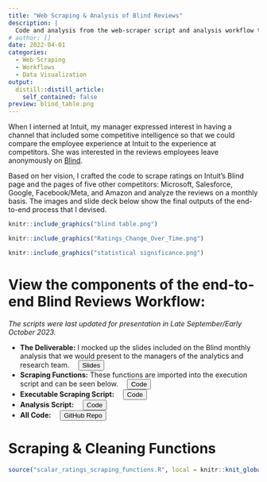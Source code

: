 ```yaml
---
title: "Web Scraping & Analysis of Blind Reviews"
description: |
  Code and analysis from the web-scraper script and analysis workflow that I created for the Blind Review listening channel for the Intuit People Analytics Team.
# author: []
date: 2022-04-01
categories: 
  - Web Scraping
  - Workflows
  - Data Visualization
output:
  distill::distill_article:
    self_contained: false
preview: blind_table.png
---
```


When I interned at Intuit, my manager expressed interest in having a channel that included some competitive intelligence so that we could compare the employee experience at Intuit to the experience at competitors. She was interested in the reviews employees leave anonymously on [Blind](https://www.teamblind.com/){target="_blank"}. 

Based on her vision, I crafted the code to scrape ratings on Intuit's Blind page and the pages of five other competitors: Microsoft, Salesforce, Google, Facebook/Meta, and Amazon and analyze the reviews on a monthly basis. The images and slide deck below show the final outputs of the end-to-end process that I devised. 

```r
knitr::include_graphics("blind table.png")

```


```r
knitr::include_graphics("Ratings_Change_Over_Time.png")

```

```r
knitr::include_graphics("statistical significance.png")

```

# View the components of the end-to-end Blind Reviews Workflow:

*The scripts were last updated for presentation in Late September/Early October 2023.*

<p>
- **The Deliverable:** I mocked up the slides included on the Blind monthly analysis that we would present to the managers of the analytics and research team. <a href="https://docs.google.com/presentation/d/11vu7u_p9DwfU4wJlozWZ5LLzi8tjJLTNF8ulOwUAufg/edit?usp=sharing" style="margin-left: 1em"> <button class="btn btn-outline-dark"> <i class="fa-solid fa-file-powerpoint fa-lg"></i> Slides</button> </a>
- **Scraping Functions:** These functions are imported into the execution script and can be seen below. <a href="https://github.com/francine-stephens/blind_reviews/blob/main/scalar_ratings_scraping_functions.R" style="margin-left: 1em"> <button class="btn btn-outline-dark"> <i class="fa-solid fa-code"></i> Code</button> </a> 
- **Executable Scraping Script:** <a href="https://github.com/francine-stephens/blind_reviews/blob/main/execute_blind_webscraper.Rmd" style="margin-left: 1em"> <button class="btn btn-outline-dark"> <i class="fa-solid fa-code"></i> Code</button> </a> 
- **Analysis Script:** <a href="analyze_blind_reviews.html" style="margin-left: 1em"> <button class="btn btn-outline-dark"> <i class="fa-solid fa-code"></i> Code</button> </a> 
- **All Code:** <a href="https://github.com/francine-stephens/blind_reviews/tree/main" style="margin-left: 1em"> <button class="btn btn-outline-dark"> <i class="fab fa-github fa-lg"></i> GitHub Repo</button> </a>
</p>


# Scraping & Cleaning Functions


```r
source("scalar_ratings_scraping_functions.R", local = knitr::knit_global())
```

```r
```

